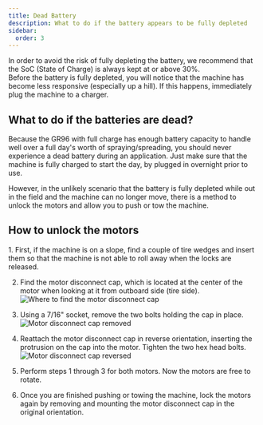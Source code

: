 ```yaml
---
title: Dead Battery
description: What to do if the battery appears to be fully depleted
sidebar:
  order: 3
---
```


<Aside type="caution" title="Caution">
In order to avoid the risk of fully depleting the battery, we recommend that the SoC (State of Charge) is always kept at or above 30%.
</Aside>

<Aside type="note" title="Tip">
Before the battery is fully depleted, you will notice that the machine has become less responsive (especially up a hill). If this happens, immediately plug the machine to a charger.
</Aside>

## What to do if the batteries are dead?

Because the GR96 with full charge has enough battery capacity to handle well over a full day's worth of spraying/spreading, you should never experience a dead battery during an application. Just make sure that the machine is fully charged to start the day, by plugged in overnight prior to use.

However, in the unlikely scenario that the battery is fully depleted while out in the field and the machine can no longer move, there is a method to unlock the motors and allow you to push or tow the machine.

## How to unlock the motors

<Steps>
1. First, if the machine is on a slope, find a couple of tire wedges and insert them so that the machine is not able to roll away when the locks are released.

2. Find the motor disconnect cap, which is located at the center of the motor when looking at it from outboard side (tire side).
  ![Where to find the motor disconnect cap](../../../assets/images/dead-battery_1.jpg)

3. Using a 7/16" socket, remove the two bolts holding the cap in place.
  ![Motor disconnect cap removed](../../../assets/images/dead-battery_2.jpg)

4. Reattach the motor disconnect cap in reverse orientation, inserting the protrusion on the cap into the motor. Tighten the two hex head bolts.
  ![Motor disconnect cap reversed](../../../assets/images/dead-battery_3.jpg)

5. Perform steps 1 through 3 for both motors. Now the motors are free to rotate.

6. Once you are finished pushing or towing the machine, lock the motors again by removing and mounting the motor disconnect cap in the original orientation.

</Steps>